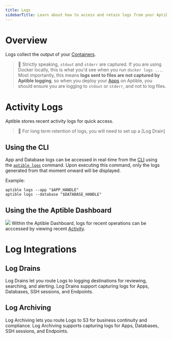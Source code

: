 ```yaml
---
title: Logs
sidebarTitle: Learn about how to access and retain logs from your Aptible resources 
---
```


# Overview
Logs collect the output of your [Containers](core-concepts/architecture/containers/overview). 
    
> 🧠 Strictly speaking, `stdout` and `stderr` are captured. If you are using Docker locally, this is what you'd see when you run `docker logs ...`. Most importantly, this means **logs sent to files are not captured by Aptible logging**, so when you deploy your [Apps](core-concepts/apps/overview) on Aptible, you should ensure you are logging to `stdout` or `stderr`, and not to log files.

# Activity Logs
Aptible stores recent activity logs for quick access. 

> 📘 For long term retention of logs, you will need to set up a [Log Drain]


## Using the CLI

App and Database logs can be accessed in real-time from the [CLI](reference/aptible-cli/overview) using the [`aptible logs`](reference/aptible-cli/cli-commands/cli-logs) command. Upon executing this command, only the logs generated from that moment onward will be displayed.

Example:

```
aptible logs --app "$APP_HANDLE"
aptible logs --database "$DATABASE_HANDLE"
```

## Using the the Aptible Dashboard
![](/images/Logs-overview.png)
Within the Aptible Dashboard, logs for recent operations can be acccessed by viewing recent [Activity](core-concepts/observability/activity).


# Log Integrations

## Log Drains
Log Drains let you route Logs to logging destinations for reviewing, searching, and alerting. Log Drains support capturing logs for Apps, Databases, SSH sessions, and Endpoints. 

<Card title="Learn more about Log Drains" icon="book" href="https://www.aptible.com/docs/log-drains">
    
</Card>

## Log Archiving
Log Archiving lets you route Logs to S3 for business continuity and compliance. Log Archiving supports capturing logs for Apps, Databases, SSH sessions, and Endpoints. 

<Card title="Learn more about Log Archiving" icon="book" href="https://www.aptible.com/docs/s3-log-archives">
    
</Card>